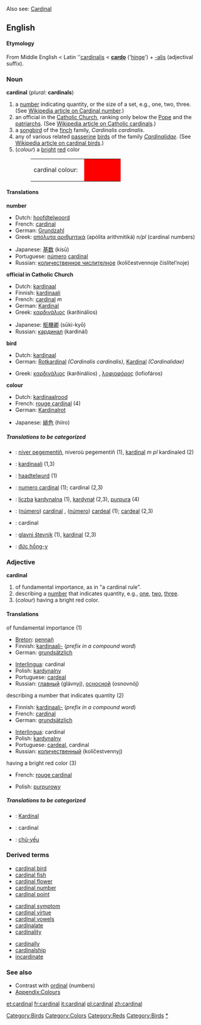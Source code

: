Also see: [[Cardinal]]
==English==

====Etymology====
From Middle English < Latin ''[[cardinalis]] < '''[[cardo]]''' ('[[hinge]]') + [[-alis]] (adjectival suffix).

===Noun===
'''cardinal''' (''plural:'' '''cardinals''')

#a [[number]] indicating quantity, or the size of a set, e.g., one, two, three. (See [[w:Cardinal_number|Wikipedia article on Cardinal number]].)
#an official in the [[w:Catholicism|Catholic Church]], ranking only below the [[w:Pope|Pope]] and the [[patriarch]]s. (See [[w:Cardinal_(Catholicism)|Wikipedia article on Catholic cardinals]].)
# a [[songbird]] of the [[finch]] family, ''Cardinalis cardinalis''.
# any of various related [[passerine]] [[bird]]s of the family ''[[Cardinalidae]]''. (See [[w:Cardinal_(bird)|Wikipedia article on cardinal birds]].)
#(''colour'') a [[bright]] [[red]] color
#:<table><tr><td>cardinal colour: &nbsp;</td><td bgcolor="#FF0000" width="80">&nbsp; </td></tr></table>

====Translations====
'''number'''
{{top}}
*Dutch: [[hoofdtelwoord]] {{n}}
*French: [[cardinal]] 
*German: [[Grundzahl]] {{f}}
*Greek: [[απόλυτα αριθμητικά]] (apólita arithmitiká) ''n/pl'' (cardinal numbers)
{{mid}}
*Japanese: [[基数]] (kisū)
*Portuguese: [[número]] [[cardinal]]
*Russian: [[количественное числителное]] (kolíčestvennoje čislítel’noje) {{n}}
{{bottom}}

'''official in Catholic Church'''
{{top}}
*Dutch: [[kardinaal]] {{m}}
*Finnish: [[kardinaali]]
*French: [[cardinal]] ''m''
*German: [[Kardinal]] {{m}}
*Greek: [[καρδινάλιος]] (karðinálios) {{m}}
{{mid}}
*Japanese: [[枢機卿]] (sūki-kyō)
*Russian: [[кардинал]] (kardinál) {{m}}
{{bottom}}

'''bird'''
{{top}}
*Dutch: [[kardinaal]] {{m}}
*German: [[Rotkardinal]] {{m}} ''(Cardinalis cardinalis)'', [[Kardinal]] {{m}} ''(Cardinalidae)''
{{mid}}
*Greek: [[καρδινάλιος]] (karðinálios) {{m}}, [[λοφιοφόρος]] (lofiofáros) {{m}}
{{bottom}}

'''colour'''
{{top}}
*Dutch: [[kardinaalrood]] {{n}}
*French: [[rouge cardinal]] (4)
*German: [[Kardinalrot]] {{n}}
{{mid}}
*Japanese: [[緋色]] (hiiro)
{{bottom}}

=====Translations to be categorized=====
{{checktrans}}
<!--Remove this section once all of the translations below have been moved into the tables above.-->
*{{ttbc|Breton}}: [[niver pegementiñ]], niveroù pegementiñ {{p}} (1), [[kardinal]] ''m pl'' kardinaled (2)
*{{ttbc|Finnish}}: [[kardinaali]] (1,3)
*{{ttbc|Frisian}}: [[haadtelwurd]] (1)
*{{ttbc|Interlingua}}: [[numero cardinal]] (1); cardinal (2,3)
*{{ttbc|Polish}}: [[liczba]] [[kardynalna]] {{f}} (1), [[kardynał]] {{m}} (2,3), [[purpura]] {{f}} (4)
*{{ttbc|Portuguese}}: ([[número]]) [[cardinal]] {{m}}, ([[número]]) [[cardeal]] {{m}} (1); [[cardeal]] {{m}} (2,3)
*{{ttbc|Romanian}}: cardinal
*{{ttbc|Slovene}}: [[glavni števnik]] {{m}} (1), [[kardinal]] {{m}} (2,3)
*{{ttbc|Vietnamese}}: [[đức hồng-y]]


[[Category:Birds]]

===Adjective===
'''cardinal'''

#of fundamental importance, as in "a cardinal rule".
#describing a [[number]] that indicates quantity, e.g., [[one]], [[two]], [[three]]. 
#(''colour'') having a bright red color.

====Translations====
;of fundamental importance (1)
{{top}}
*[[Breton]]: [[pennañ]]
*Finnish: [[kardinaali-]] (''prefix in a compound word'')
*German: [[grundsätzlich]]
{{mid}}
*[[Interlingua]]: cardinal
*Polish: [[kardynalny]] {{m}}
*Portuguese: [[cardeal]]
*Russian: [[главный]] (glávnyj), [[осносной]] (osnovnój)
{{bottom}}

;describing a number that indicates quantity (2)
{{top}}
*Finnish: [[kardinaali-]] (''prefix in a compound word'')
*French: [[cardinal]]
*German: [[grundsätzlich]]
{{mid}}
*[[Interlingua]]: cardinal
*Polish: [[kardynalny]] {{m}}
*Portuguese: [[cardeal]], cardinal
*Russian: [[количественный]] (kolíčestvennyj)
{{bottom}}

;having a bright red color (3)
{{top}}
*French: [[rouge cardinal]]
{{mid}}
*Polish: [[purpurowy]] {{m}}
{{bottom}}

=====Translations to be categorized=====
{{checktrans}}

*{{ttbc|Indonesian}}: [[Kardinal]]

*{{ttbc|Romanian}}: cardinal
*{{ttbc|Vietnamese}}: [[chủ-yếu]]


===Derived terms===
{{top3}}
*[[cardinal bird]]
*[[cardinal fish]]
*[[cardinal flower]]
*[[cardinal number]]
*[[cardinal point]]
{{mid3}}
*[[cardinal symptom]]
*[[cardinal virtue]]
*[[cardinal vowels]]
*[[cardinalate]]
*[[cardinality]]
{{mid3}}
*[[cardinally]]
*[[cardinalship]]
*[[incardinate]]
{{bottom}}

===See also===
*Contrast with [[ordinal]] (numbers)
*[[Wiktionary_Appendix:Colours|Appendix:Colours]]

[[Category:Colors]]
[[Category:Reds]]
[[Category:Birds]]
[[Category:Numbers|*]]

[[et:cardinal]]
[[fr:cardinal]]
[[it:cardinal]]
[[pl:cardinal]]
[[zh:cardinal]]